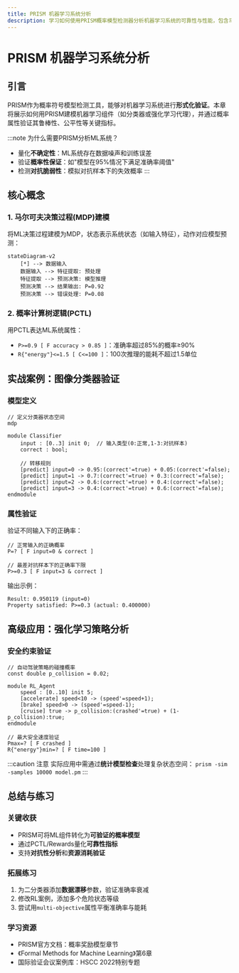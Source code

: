 ```yaml
---
title: PRISM 机器学习系统分析
description: 学习如何使用PRISM概率模型检测器分析机器学习系统的可靠性与性能，包含马尔可夫决策过程建模与概率验证实战案例。
---
```


# PRISM 机器学习系统分析

## 引言
PRISM作为概率符号模型检测工具，能够对机器学习系统进行**形式化验证**。本章将展示如何用PRISM建模机器学习组件（如分类器或强化学习代理），并通过概率属性验证其鲁棒性、公平性等关键指标。

:::note 为什么需要PRISM分析ML系统？
- 量化**不确定性**：ML系统存在数据噪声和训练误差
- 验证**概率性保证**：如"模型在95%情况下满足准确率阈值"
- 检测**对抗脆弱性**：模拟对抗样本下的失效概率
:::

## 核心概念

### 1. 马尔可夫决策过程(MDP)建模
将ML决策过程建模为MDP，状态表示系统状态（如输入特征），动作对应模型预测：

```mermaid
stateDiagram-v2
    [*] --> 数据输入
    数据输入 --> 特征提取: 预处理
    特征提取 --> 预测决策: 模型推理
    预测决策 --> 结果输出: P=0.92
    预测决策 --> 错误处理: P=0.08
```

### 2. 概率计算树逻辑(PCTL)
用PCTL表达ML系统属性：
- `P>=0.9 [ F accuracy > 0.85 ]`：准确率超过85%的概率≥90%
- `R{"energy"}<=1.5 [ C<=100 ]`：100次推理的能耗不超过1.5单位

## 实战案例：图像分类器验证

### 模型定义
```prism
// 定义分类器状态空间
mdp

module Classifier
    input : [0..3] init 0;  // 输入类型(0:正常,1-3:对抗样本)
    correct : bool;

    // 转移规则
    [predict] input=0 -> 0.95:(correct'=true) + 0.05:(correct'=false);
    [predict] input=1 -> 0.7:(correct'=true) + 0.3:(correct'=false);
    [predict] input=2 -> 0.6:(correct'=true) + 0.4:(correct'=false);
    [predict] input=3 -> 0.4:(correct'=true) + 0.6:(correct'=false);
endmodule
```

### 属性验证
验证不同输入下的正确率：
```prism
// 正常输入的正确概率
P=? [ F input=0 & correct ]

// 最差对抗样本下的正确率下限
P>=0.3 [ F input=3 & correct ]
```

输出示例：
```
Result: 0.950119 (input=0)
Property satisfied: P>=0.3 (actual: 0.400000)
```

## 高级应用：强化学习策略分析

### 安全约束验证
```prism
// 自动驾驶策略的碰撞概率
const double p_collision = 0.02;

module RL_Agent
    speed : [0..10] init 5;
    [accelerate] speed<10 -> (speed'=speed+1);
    [brake] speed>0 -> (speed'=speed-1);
    [cruise] true -> p_collision:(crashed'=true) + (1-p_collision):true;
endmodule

// 最大安全速度验证
Pmax=? [ F crashed ]
R{"energy"}min=? [ F time=100 ]
```

:::caution 注意
实际应用中需通过**统计模型检查**处理复杂状态空间：
`prism -sim -samples 10000 model.pm`
:::

## 总结与练习

### 关键收获
- PRISM可将ML组件转化为**可验证的概率模型**
- 通过PCTL/Rewards量化**可靠性指标**
- 支持**对抗性分析**和**资源消耗验证**

### 拓展练习
1. 为二分类器添加**数据漂移**参数，验证准确率衰减
2. 修改RL案例，添加多个危险状态等级
3. 尝试用`multi-objective`属性平衡准确率与能耗

### 学习资源
- PRISM官方文档：概率奖励模型章节
- 《Formal Methods for Machine Learning》第6章
- 国际验证会议案例库：HSCC 2022特别专题
